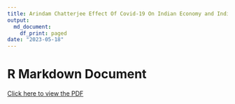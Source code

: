 ```yaml
---
title: Arindam Chatterjee Effect Of Covid-19 On Indian Economy and Indian Stock Market
output:
  md_document:
    df_print: paged
date: "2023-05-18"
---
```


# R Markdown Document


[Click here to view the PDF](https://drive.google.com/file/d/1uUCuVQdMn6nSqdFjyZnJ6p34KctFvM6s/view?usp=share_linkk)
